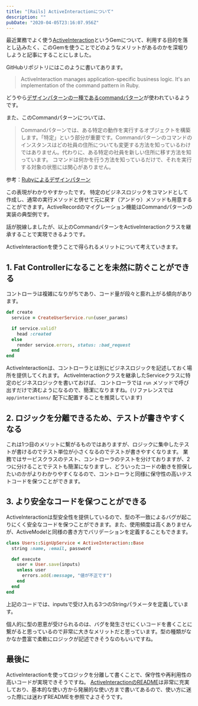 ```yaml
---
title: "[Rails] ActiveInteractionについて"
description: ""
pubDate: "2020-04-05T23:16:07.956Z"
---
```


最近業務でよく使う[ActiveInteraction](https://github.com/AaronLasseigne/active_interaction)というGemについて、利用する目的を落とし込みたく、このGemを使うことでどのようなメリットがあるのかを深堀りしようと記事にすることにしました。

GitHubリポジトリにはこのように書いてあります。

> ActiveInteraction manages application-specific business logic.
> It's an implementation of the command pattern in Ruby.

どうやら[デザインパターンの一種であるcommandパターン](https://www.techscore.com/tech/DesignPattern/Command.html/)が使われているようです。

また、このCommandパターンについては、

> Commandパターンでは、ある特定の動作を実行するオブジェクトを構築します。「特定」という部分が重要です。Commandパターンのコマンドのインスタンスはどの社員の住所についても変更する方法を知っているわけではありません。代わりに、ある特定の社員を新しい住所に移す方法を知っています。
> コマンドは何かを行う方法を知っているだけで、それを実行する対象の状態には関心がありません。

参考：[Rubyによるデザインパターン](https://www.amazon.co.jp/Ruby%E3%81%AB%E3%82%88%E3%82%8B%E3%83%87%E3%82%B6%E3%82%A4%E3%83%B3%E3%83%91%E3%82%BF%E3%83%BC%E3%83%B3-Russ-Olsen/dp/4894712857)

この表現がわかりやすかったです。
特定のビジネスロジックをコマンドとして作成し、通常の実行メソッドと併せて元に戻す（アンドゥ）メソッドも用意することができます。ActiveRecordのマイグレーション機能はCommandパターンの実装の典型例です。

話が脱線しましたが、以上のCommandパターンをActiveInteractionクラスを継承することで実現できるようです。

ActiveInteractionを使うことで得られるメリットについて考えていきます。

## 1. Fat Controllerになることを未然に防ぐことができる

コントローラは複雑になりがちであり、コード量が段々と膨れ上がる傾向があります。

``` rb
def create
  service = CreateUserService.run(user_params)

  if service.valid?
    head :created
  else
    render service.errors, status: :bad_request
  end
end
```

ActiveInteractionは、コントローラとは別にビジネスロジックを記述しておく場所を提供してくれます。
ActiveInteractionクラスを継承したServiceクラスに特定のビジネスロジックを書いておけば、
コントローラでは `run` メソッドで呼び出すだけで済むようになるので、簡潔になりますね。(リファレンスでは `app/interactions/` 配下に配置することを推奨しています)

## 2. ロジックを分離できるため、テストが書きやすくなる

これは1つ目のメリットに繋がるものではありますが、ロジックに集中したテストが書けるのでテスト単位が小さくなるのでテストが書きやすくなります。
業務ではサービスクラスのテスト、コントローラのテストを分けておりますが、2つに分けることでテストも簡潔になりますし、どういったコードの動きを担保したいのかがよりわかりやすくなるので、コントローラと同様に保守性の高いテストコードを保つことができます。

## 3. より安全なコードを保つことができる

ActiveInteractionは型安全性を提供しているので、型の不一致によるバグが起こりにくく安全なコードを保つことができます。また、使用頻度は高くありませんが、ActiveModelと同様の書き方でバリデーションを定義することもできます。

```rb
class Users::SignUpService < ActiveInteraction::Base
  string :name, :email, password

  def execute
    user = User.save(inputs)
    unless user
      errors.add(:message, "値が不正です")
    end
  end
end
```

上記のコードでは、inputsで受け入れる3つのStringパラメータを定義しています。

個人的に型の恩恵が受けられるのは、バグを発生させにくいコードを書くことに繋がると思っているので非常に大きなメリットだと思っています。型の種類がなかなか豊富で柔軟にロジックが記述できそうなのもいいですね。

## 最後に

ActiveInteractionを使ってロジックを分離して書くことで、保守性や再利用性の高いコードが実現できそうですね。
[ActiveInteractionのREADME](https://github.com/AaronLasseigne/active_interaction)は非常に充実しており、基本的な使い方から発展的な使い方まで書いてあるので、使い方に迷った際には迷わずREADMEを参照でよさそうです。

